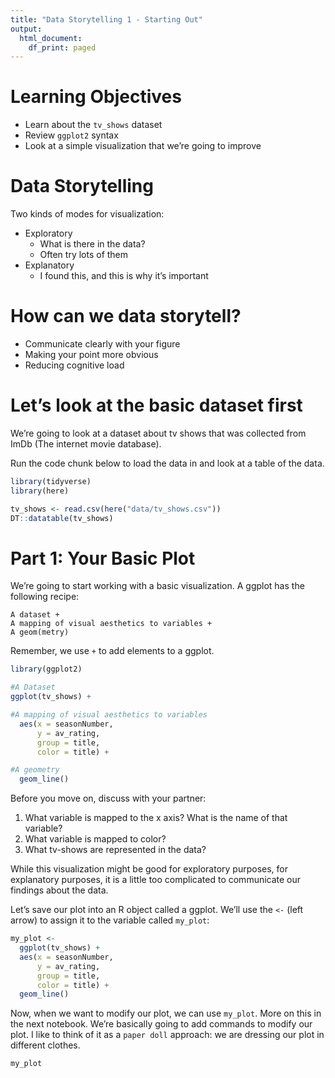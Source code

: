 ```yaml
---
title: "Data Storytelling 1 - Starting Out"
output:
  html_document:
    df_print: paged
---
```

# Learning Objectives

- Learn about the `tv_shows` dataset
- Review `ggplot2` syntax
- Look at a simple visualization that we're going to improve

# Data Storytelling

Two kinds of modes for visualization:

- Exploratory
  - What is there in the data? 
  - Often try lots of them
- Explanatory
  - I found this, and this is why it's important

# How can we data storytell?

- Communicate clearly with your figure
- Making your point more obvious
- Reducing cognitive load

# Let's look at the basic dataset first

We're going to look at a dataset about tv shows that was collected from ImDb (The internet movie database).

Run the code chunk below to load the data in and look at a table of the data.

```r
library(tidyverse)
library(here)

tv_shows <- read.csv(here("data/tv_shows.csv"))
DT::datatable(tv_shows)
```

# Part 1: Your Basic Plot

We're going to start working with a basic visualization. A ggplot has the following recipe:

```
A dataset +
A mapping of visual aesthetics to variables +
A geom(metry)
```
Remember, we use `+` to add elements to a ggplot.

```r
library(ggplot2)

#A Dataset
ggplot(tv_shows) +

#A mapping of visual aesthetics to variables
  aes(x = seasonNumber, 
      y = av_rating, 
      group = title, 
      color = title) + 

#A geometry
  geom_line()
```

Before you move on, discuss with your partner:

1) What variable is mapped to the x axis? What is the name of that variable?
2) What variable is mapped to color?
3) What tv-shows are represented in the data?

While this visualization might be good for exploratory purposes, for explanatory purposes, it is a little too complicated to communicate our findings about the data.

Let's save our plot into an R object called a ggplot. We'll use the `<-` (left arrow) to assign it to the variable called `my_plot`:

```r
my_plot <- 
  ggplot(tv_shows) +
  aes(x = seasonNumber, 
      y = av_rating, 
      group = title, 
      color = title) + 
  geom_line()
```

Now, when we want to modify our plot, we can use `my_plot`. More on this in the next notebook. We're basically going to add commands to modify our plot. I like to think of it as a `paper doll` approach: we are dressing our plot in different clothes.

```r
my_plot
```


